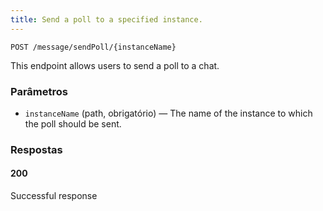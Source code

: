 ```yaml
---
title: Send a poll to a specified instance.
---
```


```http
POST /message/sendPoll/{instanceName}
```

This endpoint allows users to send a poll to a chat.

### Parâmetros

- `instanceName` (path, obrigatório) — The name of the instance to which the poll should be sent.

### Respostas
#### 200
Successful response

